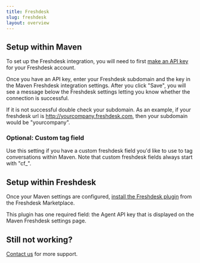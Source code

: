 ```yaml
---
title: Freshdesk
slug: freshdesk
layout: overview
---
```


## Setup within Maven
To set up the Freshdesk integration, you will need to first [make an API key](https://support.freshdesk.com/en/support/solutions/articles/215517-how-to-find-your-api-key) for your Freshdesk account.

Once you have an API key, enter your Freshdesk subdomain and the key in the Maven Freshdesk integration settings. 
After you click "Save", you will see a message below the Freshdesk 
settings letting you know whether the connection is successful.

If it is not successful double check your subdomain. As an example, if your freshdesk url
is http://yourcompany.freshdesk.com, then your subdomain would be "yourcompany".

### Optional: Custom tag field
Use this setting if you have a custom freshdesk field you'd like to use to tag conversations within Maven. 
Note that custom freshdesk fields always start with "cf_".

## Setup within Freshdesk
Once your Maven settings are configured, [install the Freshdesk plugin](https://www.freshworks.com/apps/maven_agi_co-pilot/)
from the Freshdesk Marketplace.

This plugin has one required field: the Agent API key that is displayed on the Maven Freshdesk settings page.

## Still not working?

[Contact us](https://support.mavenagi.com) for more support.
